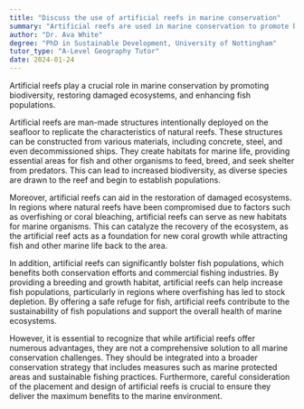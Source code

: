 ```yaml
---
title: "Discuss the use of artificial reefs in marine conservation"
summary: "Artificial reefs are used in marine conservation to promote biodiversity, restore damaged ecosystems and enhance fish populations."
author: "Dr. Ava White"
degree: "PhD in Sustainable Development, University of Nottingham"
tutor_type: "A-Level Geography Tutor"
date: 2024-01-24
---
```


Artificial reefs play a crucial role in marine conservation by promoting biodiversity, restoring damaged ecosystems, and enhancing fish populations.

Artificial reefs are man-made structures intentionally deployed on the seafloor to replicate the characteristics of natural reefs. These structures can be constructed from various materials, including concrete, steel, and even decommissioned ships. They create habitats for marine life, providing essential areas for fish and other organisms to feed, breed, and seek shelter from predators. This can lead to increased biodiversity, as diverse species are drawn to the reef and begin to establish populations.

Moreover, artificial reefs can aid in the restoration of damaged ecosystems. In regions where natural reefs have been compromised due to factors such as overfishing or coral bleaching, artificial reefs can serve as new habitats for marine organisms. This can catalyze the recovery of the ecosystem, as the artificial reef acts as a foundation for new coral growth while attracting fish and other marine life back to the area.

In addition, artificial reefs can significantly bolster fish populations, which benefits both conservation efforts and commercial fishing industries. By providing a breeding and growth habitat, artificial reefs can help increase fish populations, particularly in regions where overfishing has led to stock depletion. By offering a safe refuge for fish, artificial reefs contribute to the sustainability of fish populations and support the overall health of marine ecosystems.

However, it is essential to recognize that while artificial reefs offer numerous advantages, they are not a comprehensive solution to all marine conservation challenges. They should be integrated into a broader conservation strategy that includes measures such as marine protected areas and sustainable fishing practices. Furthermore, careful consideration of the placement and design of artificial reefs is crucial to ensure they deliver the maximum benefits to the marine environment.
    